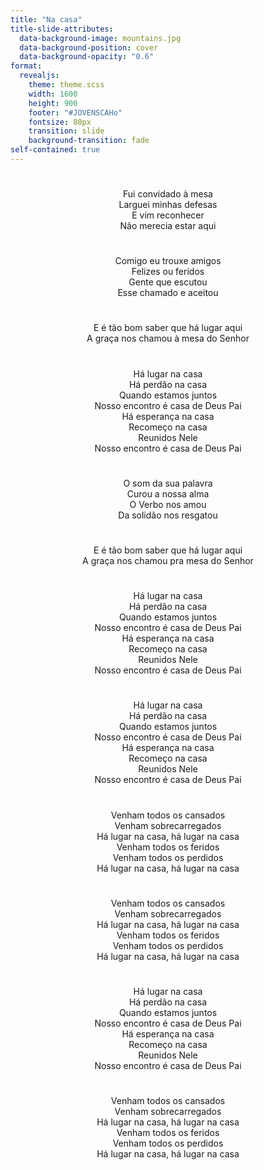 ```yaml
---
title: "Na casa"
title-slide-attributes:
  data-background-image: mountains.jpg
  data-background-position: cover
  data-background-opacity: "0.6"
format: 
  revealjs:
    theme: theme.scss
    width: 1600
    height: 900
    footer: "#JOVENSCAHo"
    fontsize: 80px
    transition: slide
    background-transition: fade
self-contained: true
---
```


# {background-image="mountains.jpg" background-opacity="0.25"}

<center>
Fui convidado à mesa <br>
Larguei minhas defesas <br>
E vim reconhecer <br>
Não merecia estar aqui <br>
</center>

# {background-image="mountains.jpg" background-opacity="0.25"}

<center>
Comigo eu trouxe amigos <br>
Felizes ou feridos <br>
Gente que escutou <br>
Esse chamado e aceitou <br>
</center>

# {background-image="mountains.jpg" background-opacity="0.25"}

<center>
E é tão bom saber que há lugar aqui <br>
A graça nos chamou à mesa do Senhor <br>
</center>

# {background-image="mountains.jpg" background-opacity="0.25"}

<center>
Há lugar na casa <br>
Há perdão na casa <br>
Quando estamos juntos <br>
Nosso encontro é casa de Deus Pai <br>
Há esperança na casa <br>
Recomeço na casa <br>
Reunidos Nele <br>
Nosso encontro é casa de Deus Pai <br>
</center>

# {background-image="mountains.jpg" background-opacity="0.25"}

<center>
O som da sua palavra <br>
Curou a nossa alma <br>
O Verbo nos amou <br>
Da solidão nos resgatou <br>
</center>

# {background-image="mountains.jpg" background-opacity="0.25"}

<center>
E é tão bom saber que há lugar aqui <br>
A graça nos chamou pra mesa do Senhor <br>
</center>

# {background-image="mountains.jpg" background-opacity="0.25"}

<center>
Há lugar na casa <br>
Há perdão na casa <br>
Quando estamos juntos <br>
Nosso encontro é casa de Deus Pai <br>
Há esperança na casa <br>
Recomeço na casa <br>
Reunidos Nele <br>
Nosso encontro é casa de Deus Pai <br>
</center>

# {background-image="mountains.jpg" background-opacity="0.25"}

<center>
Há lugar na casa <br>
Há perdão na casa <br>
Quando estamos juntos <br>
Nosso encontro é casa de Deus Pai <br>
Há esperança na casa <br>
Recomeço na casa <br>
Reunidos Nele <br>
Nosso encontro é casa de Deus Pai <br>
</center>

# {background-image="mountains.jpg" background-opacity="0.25"}

<center>
Venham todos os cansados <br>
Venham sobrecarregados <br>
Há lugar na casa, há lugar na casa <br>
Venham todos os feridos <br>
Venham todos os perdidos <br>
Há lugar na casa, há lugar na casa <br>
</center>

# {background-image="mountains.jpg" background-opacity="0.25"}

<center>
Venham todos os cansados <br>
Venham sobrecarregados <br>
Há lugar na casa, há lugar na casa <br>
Venham todos os feridos <br>
Venham todos os perdidos <br>
Há lugar na casa, há lugar na casa <br>
</center>

# {background-image="mountains.jpg" background-opacity="0.25"}

<center>
Há lugar na casa <br>
Há perdão na casa <br>
Quando estamos juntos <br>
Nosso encontro é casa de Deus Pai <br>
Há esperança na casa <br>
Recomeço na casa <br>
Reunidos Nele <br>
Nosso encontro é casa de Deus Pai <br>
</center>

# {background-image="mountains.jpg" background-opacity="0.25"}

<center>
Venham todos os cansados <br>
Venham sobrecarregados <br>
Há lugar na casa, há lugar na casa <br>
Venham todos os feridos <br>
Venham todos os perdidos <br>
Há lugar na casa, há lugar na casa <br>
</center>